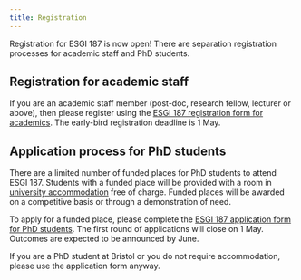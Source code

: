 ```yaml
---
title: Registration
---
```


Registration for ESGI 187 is now open!  There are separation registration
processes for academic staff and PhD students.

## Registration for academic staff

If you are an academic staff member
(post-doc, research fellow, lecturer or above), then please register using the
[ESGI 187 registration form for academics](https://forms.office.com/e/ichD6JiNCv).
The early-bird registration deadline is 1 May.

## Application process for PhD students

There are a limited number of funded places for PhD students
to attend ESGI 187.
Students with a funded place will be
provided with a room in [university accommodation](participants.qmd)
free of charge.  Funded places will be awarded on a competitive
basis or through a demonstration of need.

To apply for a funded place, please complete
the [ESGI 187 application form for PhD students](https://forms.office.com/e/tXiYh8iJra).
The first round of applications will close on 1 May.
Outcomes are expected to be announced by June.

If you are a PhD student at Bristol or you do not
require accommodation, please use the application form anyway.